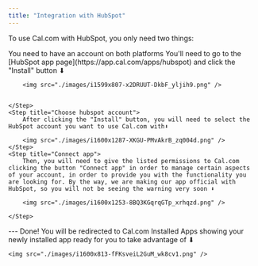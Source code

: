 ```yaml
---
title: "Integration with HubSpot"
---
```


To use Cal.com with HubSpot, you only need two things:

<Steps>
    <Step title="Pre-requisite">
        You need to have an account on both platforms
    </Step>
    <Step title="Install Hubspot App">
        You'll need to go to the [HubSpot app page](https://app.cal.com/apps/hubspot) and click the "Install" button ⬇

        <img src="./images/i1599x807-x2DRUUT-DkbF_yljih9.png" />


    </Step>
    <Step title="Choose hubspot account">
        After clicking the "Install" button, you will need to select the HubSpot account you want to use Cal.com with⬇

        <img src="./images/i1600x1287-XKGU-PMvAkrB_zq004d.png" />
    </Step>
    <Step title="Connect app">
        Then, you will need to give the listed permissions to Cal.com clicking the button "Connect app" in order to manage certain aspects of your account, in order to provide you with the functionality you are looking for. By the way, we are making our app official with HubSpot, so you will not be seeing the warning very soon ⬇

        <img src="./images/i1600x1253-8BQ3KGqrqGTp_xrhqzd.png" />

    </Step>
</Steps>
---
Done! You will be redirected to Cal.com Installed Apps showing your newly installed app ready for you to take advantage of ⬇

    <img src="./images/i1600x813-fFKsveiL2GuM_wk8cv1.png" />
